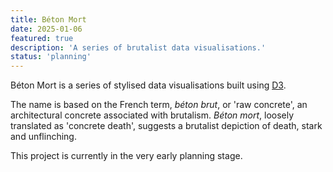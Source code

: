 ```yaml
---
title: Béton Mort
date: 2025-01-06
featured: true
description: 'A series of brutalist data visualisations.'
status: 'planning'
---
```


Béton Mort is a series of stylised data visualisations built using [D3](https://d3js.org).

The name is based on the French term, _béton brut_, or 'raw concrete', an architectural concrete associated with brutalism. _Béton mort_, loosely translated as 'concrete death', suggests a brutalist depiction of death, stark and unflinching. 

This project is currently in the very early planning stage.
